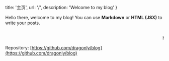 
  title: '主页',
  url: '/',
  description: 'Welcome to my blog'
}


<!-- content starts from here -->

Hello there, welcome to my blog! You can use **Markdown** or **HTML (JSX)** to write your posts.

<br/>
<marquee>hello</marquee>
<br/>

Repository: [https://github.com/dragonly/blog](https://github.com/dragonly/blog)
